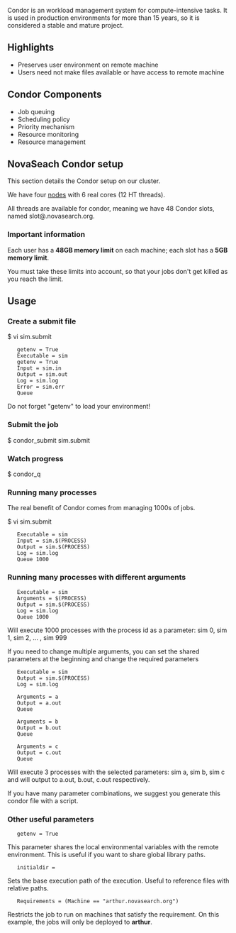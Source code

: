 Condor is an workload management system for compute-intensive tasks. It is used in production environments for more than 15 years, so it is considered a stable and mature project.

== Highlights ==

* Preserves user environment on remote machine
* Users need not make files available or have access to remote machine

== Condor Components ==

* Job queuing
* Scheduling policy
* Priority mechanism
* Resource monitoring
* Resource management

== NovaSeach Condor setup ==

This section details the Condor setup on our cluster.

We have four [[Cluster#Hardware|nodes]] with 6 real cores (12 HT threads). 

All threads are available for condor, meaning we have 48 Condor slots, named slot<number>@<machine>.novasearch.org.

=== Important information ===

Each user has a '''48GB memory limit''' on each machine; each slot has a '''5GB memory limit'''.

You must take these limits into account, so that your jobs don't get killed as you reach the limit.

== Usage ==

=== Create a submit file ===

$ vi sim.submit
    
    getenv = True
    Executable = sim
    getenv = True
    Input = sim.in
    Output = sim.out
    Log = sim.log
    Error = sim.err
    Queue

Do not forget "getenv" to load your environment!

=== Submit the job ===

$ condor_submit sim.submit

=== Watch progress ===

$ condor_q

=== Running many processes ===

The real benefit of Condor comes from managing 1000s of jobs.

$ vi sim.submit

    Executable = sim
    Input = sim.$(PROCESS)
    Output = sim.$(PROCESS)
    Log = sim.log
    Queue 1000

=== Running many processes with different arguments ===

    Executable = sim
    Arguments = $(PROCESS)
    Output = sim.$(PROCESS)
    Log = sim.log
    Queue 1000

Will execute 1000 processes with the process id as a parameter: sim 0, sim 1, sim 2, ... , sim 999

If you need to change multiple arguments, you can set the shared parameters at the beginning and change the required parameters

    Executable = sim 
    Output = sim.$(PROCESS)
    Log = sim.log
    
    Arguments = a    
    Output = a.out
    Queue
    
    Arguments = b
    Output = b.out
    Queue
    
    Arguments = c
    Output = c.out
    Queue

Will execute 3 processes with the selected parameters: sim a, sim b, sim c and will output to a.out, b.out, c.out respectively.

If you have many parameter combinations, we suggest you generate this condor file with a script.

=== Other useful parameters ===

    getenv = True

This parameter shares the local environmental variables with the remote environment. This is useful if you want to share global library paths.

    initialdir = <path>

Sets the base execution path of the execution. Useful to reference files with relative paths.

    Requirements = (Machine == "arthur.novasearch.org")

Restricts the job to run on machines that satisfy the requirement. On this example, the jobs will only be deployed to '''arthur'''.